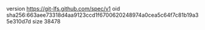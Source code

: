 version https://git-lfs.github.com/spec/v1
oid sha256:663aee73318d4aa9123ccd1f6700620248974a0cea5c64f7c81b19a35e310d7d
size 38478
